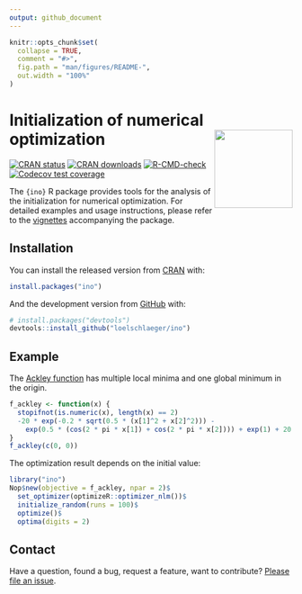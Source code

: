```yaml
---
output: github_document
---
```


<!-- README.md is generated from README.Rmd. Please edit that file -->

```r
knitr::opts_chunk$set(
  collapse = TRUE,
  comment = "#>",
  fig.path = "man/figures/README-",
  out.width = "100%"
)
```

# Initialization of numerical optimization <a href="https://loelschlaeger.de/ino/"><img src="man/figures/logo.png" align="right" height="139" /></a>

<!-- badges: start -->
[![CRAN status](https://www.r-pkg.org/badges/version/ino)](https://CRAN.R-project.org/package=ino)
[![CRAN downloads](https://cranlogs.r-pkg.org/badges/last-month/ino)](https://CRAN.R-project.org/package=ino)
[![R-CMD-check](https://github.com/loelschlaeger/ino/workflows/R-CMD-check/badge.svg)](https://github.com/loelschlaeger/ino/actions)
[![Codecov test coverage](https://codecov.io/gh/loelschlaeger/ino/branch/master/graph/badge.svg)](https://app.codecov.io/gh/loelschlaeger/ino?branch=master)
<!-- badges: end -->

The `{ino}` R package provides tools for the analysis of the initialization for numerical optimization. For detailed examples and usage instructions, please refer to the [vignettes](https://loelschlaeger.de/ino/articles/) accompanying the package.

## Installation

You can install the released version from [CRAN](https://CRAN.R-project.org) with:

```r
install.packages("ino")
```

And the development version from [GitHub](https://github.com/) with:

```r
# install.packages("devtools")
devtools::install_github("loelschlaeger/ino")
```

## Example

The [Ackley function](https://en.wikipedia.org/wiki/Ackley_function) has multiple local minima and one global minimum in the origin. 

```r
f_ackley <- function(x) {
  stopifnot(is.numeric(x), length(x) == 2)
  -20 * exp(-0.2 * sqrt(0.5 * (x[1]^2 + x[2]^2))) -
    exp(0.5 * (cos(2 * pi * x[1]) + cos(2 * pi * x[2]))) + exp(1) + 20
}
f_ackley(c(0, 0))
```

The optimization result depends on the initial value:

```r
library("ino")
Nop$new(objective = f_ackley, npar = 2)$
  set_optimizer(optimizeR::optimizer_nlm())$
  initialize_random(runs = 100)$
  optimize()$
  optima(digits = 2)
```

## Contact

Have a question, found a bug, request a feature, want to contribute? [Please file an issue](https://github.com/loelschlaeger/ino/issues/new/choose).
